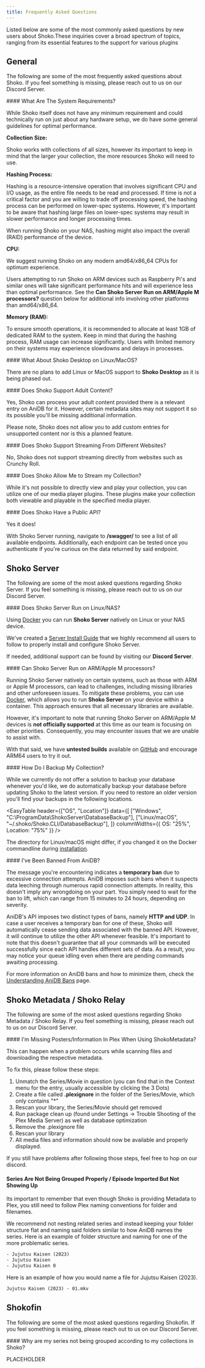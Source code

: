 ```yaml
---
title: Frequently Asked Questions
---
```



Listed below are some of the most commonly asked questions by new users about Shoko.These inquiries cover a broad
spectrum of topics, ranging from its essential features to the support for various plugins

## General

The following are some of the most frequently asked questions about Shoko. If you feel something is missing, please
reach out to us on our Discord Server.

<Faq>
#### What Are The System Requirements?

While Shoko itself does not have any minimum requirement and could technically run on just about any hardware setup,
we do have some general guidelines for optimal performance.

**Collection Size:**

Shoko works with collections of all sizes, however its important to keep in mind that the larger your collection,
the more resources Shoko will need to use.

**Hashing Process:**

Hashing is a resource-intensive operation that involves significant CPU and I/O usage, as the entire file needs to
be read and processed. If time is not a critical factor and you are willing to trade off processing speed, the
hashing process can be performed on lower-spec systems. However, it's important to be aware that hashing large files
on lower-spec systems may result in slower performance and longer processing times.

When running Shoko on your NAS, hashing might also impact the overall (RAID) performance of the device.

**CPU:**

We suggest running Shoko on any modern amd64/x86_64 CPUs for optimum experience.

Users attempting to run Shoko on ARM devices such as Raspberry Pi's and similar ones will take significant
performance hits and will experience less than optimal performance. See the
**Can Shoko Server Run on ARM/Apple M processors?** question below for additional info involving other
platforms than amd64/x86_64.

**Memory (RAM):**

To ensure smooth operations, it is recommended to allocate at least 1GB of dedicated RAM to the system. Keep in mind
that during the hashing process, RAM usage can increase significantly. Users with limited memory on their systems
may experience slowdowns and delays in processes.
</Faq>

<Faq>
#### What About Shoko Desktop on Linux/MacOS?

There are no plans to add Linux or MacOS support to **Shoko Desktop** as it is being phased out.
</Faq>

<Faq>
#### Does Shoko Support Adult Content?

Yes, Shoko can process your adult content provided there is a relevant entry on AniDB for it. However, certain
metadata sites may not support it so its possible you'll be missing additional information.

Please note, Shoko does not allow you to add custom entries for unsupported content nor is this a planned feature.
</Faq>

<Faq>
#### Does Shoko Support Streaming From Different Websites?

No, Shoko does not support streaming directly from websites such as Crunchy Roll.
</Faq>

<Faq>
#### Does Shoko Allow Me to Stream my Collection?

While it's not possible to directly view and play your collection, you can utilize one of our media player plugins.
These plugins make your collection both viewable and playable in the specified media player.
</Faq>

<Faq>
#### Does Shoko Have a Public API?

Yes it does!

With Shoko Server running, navigate to **/swagger/** to see a list of all available endpoints. Additionally, each
endpoint can be tested once you authenticate if you're curious on the data returned by said endpoint.
</Faq>

## Shoko Server

The following are some of the most asked questions regarding Shoko Server. If you feel something is missing, please
reach out to us on our Discord Server.

<Faq>
#### Does Shoko Server Run on Linux/NAS?

Using [Docker](https://www.docker.com/) you can run **Shoko Server** natively on Linux or your NAS device.

We've created a [Server Install Guide](/getting-started/installing-shoko-server) that we highly recommend all users
to follow to properly install and configure Shoko Server.

If needed, additional support can be found by visiting our **Discord Server**.
</Faq>

<Faq>
#### Can Shoko Server Run on ARM/Apple M processors?

Running Shoko Server natively on certain systems, such as those with ARM or Apple M processors, can lead to
challenges, including missing libraries and other unforeseen issues. To mitigate these problems, you can use
[Docker](https://www.docker.com/), which allows you to run **Shoko Server** on your device within a container.
This approach ensures that all necessary libraries are available.

However, it's important to note that running Shoko Server on ARM/Apple M devices is **not officially supported**
at this time as our team is focusing on other priorities. Consequently, you may encounter issues that we are unable
to assist with.

With that said, we have **untested builds** available on [GitHub](https://github.com/ShokoAnime/ShokoServer/releases)
and encourage ARM64 users to try it out.
</Faq>

<Faq>
#### How Do I Backup My Collection?

While we currently do not offer a solution to backup your database whenever you'd like, we do automatically backup
your database before updating Shoko to the latest version. If you need to restore an older version you'll find your
backups in the following locations.

<EasyTable
    header={["OS", "Location"]}
    data={[
        ["Windows", "C:\\ProgramData\\ShokoServer\\DatabaseBackup"],
        ["Linux/macOS", "~/.shoko/Shoko.CLI/DatabaseBackup"],
    ]}
    columnWidths={{ OS: "25%", Location: "75%" }}
/>

The directory for Linux/macOS might differ, if you changed it on the Docker commandline during
[installation](/getting-started/installing-shoko-server).
</Faq>

<Faq>
#### I've Been Banned From AniDB?

The message you're encountering indicates a **temporary ban** due to excessive connection attempts. AniDB imposes such
bans when it suspects data leeching through numerous rapid connection attempts. In reality, this doesn't imply any
wrongdoing on your part. You simply need to wait for the ban to lift, which can range from 15 minutes to 24 hours,
depending on severity.

AniDB's API imposes two distinct types of bans, namely **HTTP and UDP**. In case a user receives a temporary ban for one
of these, Shoko will automatically cease sending data associated with the banned API. However, it will continue to
utilize the other API whenever feasible. It's important to note that this doesn't guarantee that all your commands
will be executed successfully since each API handles different sets of data. As a result, you may notice your queue
idling even when there are pending commands awaiting processing.

For more information on AniDB bans and how to minimize them, check the
[Understanding AniDB Bans](/shoko-server/anidb-ban/) page.
</Faq>

## Shoko Metadata / Shoko Relay

The following are some of the most asked questions regarding Shoko Metadata / Shoko Relay. If you feel something is
missing, please reach out to us on our Discord Server.

<Faq>
#### I'm Missing Posters/Information In Plex When Using ShokoMetadata?

This can happen when a problem occurs while scanning files and downloading the respective metadata.

To fix this, please follow these steps:

1. Unmatch the Series/Movie in question (you can find that in the Context menu for the entry, usually accessible by
   clicking the 3 Dots)
2. Create a file called **.plexignore** in the folder of the Series/Movie, which only contains "\*"
3. Rescan your library, the Series/Movie should get removed
4. Run package clean up (found under Settings -> Trouble Shooting of the Plex Media Server) as well as database
   optimization
5. Remove the .plexignore file
6. Rescan your library
7. All media files and information should now be available and properly displayed.

If you still have problems after following those steps, feel free to hop on our discord.
</Faq>

<Faq>

#### Series Are Not Being Grouped Properly / Episode Imported But Not Showing Up

Its important to remember that even though Shoko is providing Metadata to Plex, you still need to follow Plex naming
conventions for folder and filenames.

We recommend not nesting related series and instead keeping your folder structure flat and naming said folders
similar to how AniDB names the series. Here is an example of folder structure and naming for one of the more
problematic series.

  ```txt
  - Jujutsu Kaisen (2023)
  - Jujutsu Kaisen
  - Jujutsu Kaisen 0
  ```

Here is an example of how you would name a file for Jujutsu Kaisen (2023).

  ```txt
  Jujutsu Kaisen (2023) - 01.mkv
  ```

</Faq>

## Shokofin

The following are some of the most asked questions regarding Shokofin. If you feel something is missing, please reach
out to us on our Discord Server.

<Faq>
#### Why are my series not being grouped according to my collections in Shoko?

PLACEHOLDER
</Faq>
